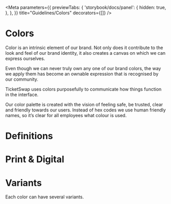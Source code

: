 
<Meta
  parameters={{
    previewTabs: {
      'storybook/docs/panel': {
        hidden: true,
      },
    },
  }}
  title="Guidelines/Colors"
  decorators={[]}
/>

# Colors

Color is an intrinsic element
of our brand. Not only does it
contribute to the look and feel
of our brand identity, it also
creates a canvas on which we
can express ourselves.

Even though we can never truly own any one
of our brand colors, the way we apply them
has become an ownable expression that is
recognised by our community.

TicketSwap uses colors purposefully to
communicate how things function in the
interface.

Our color palette is created with the vision
of feeling safe, be trusted, clear and friendly
towards our users. Instead of hex codes we
use human friendly names, so it’s clear for all
employees what colour is used.

# Definitions

<ColorDefinitions />

# Print & Digital

<PrintAndDigital />

# Variants

Each color can have several variants.

<Colors />

